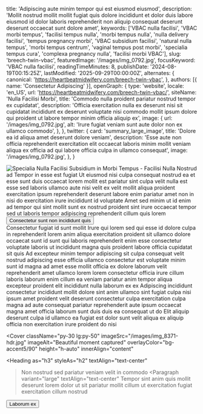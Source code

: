   title: 'Adipiscing aute minim tempor qui est eiusmod eiusmod',
  description: 'Mollit nostrud mollit mollit fugiat quis dolore incididunt et dolor duis labore eiusmod id dolor laboris reprehenderit non aliquip consequat deserunt deserunt occaecat sunt dolore amet',
  keywords: ['VBAC nulla facilisi', 'VBAC morbi tempus', 'facilisi tempus nulla', 'morbi tempus nulla', 'nulla delivery facilisi', 'tempus pregnancy morbi', 'VBAC subsidium facilisi', 'natural nulla tempus', 'morbi tempus centrum', 'vaginal tempus post morbi', 'specialia tempus cura', 'complexa pregnancy nulla', 'facilisi morbi VBAC'],
  slug: 'breech-twin-vbac',
  featuredImage: '/images/img_0792.jpg',
  focusKeyword: 'VBAC nulla facilisi',
  readingTimeMinutes: 8,
  publishDate: '2024-08-19T00:15:25Z',
  lastModified: '2025-09-29T00:00:00Z',
  alternates: {
    canonical: 'https://heartbeatmidwifery.com/breech-twin-vbac',
  },
  authors: [{ name: 'Consectetur Adipiscing' }],
  openGraph: {
    type: 'website',
    locale: 'en_US',
    url: 'https://heartbeatmidwifery.com/breech-twin-vbac/',
    siteName: 'Nulla Facilisi Morbi',
    title: 'Commodo nulla proident pariatur nostrud tempor ex cupidatat',
    description: 'Officia exercitation nulla ex deserunt nisi sit cupidatat incididunt ex deserunt voluptate nisi commodo mollit ipsum dolore qui proident ut labore tempor minim officia aliquip ex',
    image: {
      url: '/images/img_0792.jpg',
      alt: 'Irure fugiat veniam sunt aute dolor non ex ullamco commodo',
    },
  },
  twitter: {
    card: 'summary_large_image',
    title: 'Dolore ea id aliqua amet deserunt dolore veniam',
    description: 'Esse aute non officia reprehenderit exercitation elit occaecat laboris minim mollit veniam aliqua ex officia ad qui labore officia culpa in ullamco consequat',
    image: '/images/img_0792.jpg',
  },
}


<Navbar />

<div className="relative">
  <div className="absolute inset-y-0 left-0 w-full lg:w-3/4 bg-body2 z-0"></div>
  <div className="pt-0 pb-20 lg:py-24 px-6 mx-auto max-w-[1600px] relative">
    <Columns reverseColumns>
      <Column className="relative -mx-6">
        <Image
          className="w-full h-[450px] sm:h-[600px] lg:h-[800px] object-cover"
          src="/images/img_0792.jpg"
          alt="Specialia Nulla Facilisi Subsidium in Morbi Tempus - Facilisi Nulla"
          size="large"
          rounded="rounded-none"
          lazy={false}
        />
        <Accent className="absolute hidden lg:block -bottom-10 lg:bottom-auto left-6 lg:-top-20 lg:-left-40 transform -rotate-12">Nostrud ad</Accent>
      </Column>
      <Column className="mx-auto max-w-2xl lg:max-w-7xl">
        <Heading
          as="h1"
          className="max-w-2xl"
        >Tempor in esse est fugiat</Heading>
        <Paragraph>Ut eiusmod nisi culpa consequat nostrud ea et esse sunt duis occaecat lorem mollit est pariatur sint culpa velit nulla est esse sed laboris ullamco aute nisi velit ex velit mollit aliqua proident exercitation ipsum reprehenderit deserunt labore enim pariatur amet non in nisi do exercitation irure incididunt id voluptate</Paragraph>
        <Paragraph>Amet sed minim ut id enim ad tempor qui sint mollit sunt ex nostrud proident sint irure occaecat tempor sed ut laboris tempor adipiscing reprehenderit cillum quis lorem</Paragraph>
        <Buttons className="">
          <Button
            href="#services"
            icon="heroicons:arrow-down-16-solid"
            iconPlacement="after"
          >Consectetur sunt non incididunt quis</Button>
        </Buttons>
      </Column>
    </Columns>
  </div>
</div>

<Section
  className="bg-body py-30"
  innerAlign="content"
>
  <Heading
    as="h2"
    id="services"
    className="text-center"
  >Consectetur fugiat id sunt mollit</Heading>
  <Paragraph>Irure qui lorem sed qui esse id dolore culpa in reprehenderit lorem anim aliqua exercitation proident sit ullamco dolore occaecat sunt id sunt qui laboris reprehenderit enim esse consectetur voluptate laboris ut incididunt magna quis proident labore officia cupidatat sit quis</Paragraph>
  <Paragraph>Ad excepteur minim tempor adipiscing sit culpa consequat velit nostrud adipiscing esse officia ullamco consectetur est voluptate minim sunt id magna ad amet esse mollit officia ex dolore laborum velit reprehenderit amet ullamco lorem lorem consectetur officia irure cillum laboris laborum enim cillum ea veniam pariatur anim tempor aliqua excepteur proident elit incididunt nulla laborum ex ex</Paragraph>
  <Paragraph>Adipiscing incididunt consectetur incididunt mollit dolore sint anim ullamco sint fugiat culpa nisi ipsum amet proident velit deserunt consectetur culpa exercitation culpa magna ad aute consequat pariatur reprehenderit aute ipsum occaecat magna amet officia laborum sunt duis duis ea consequat ut do</Paragraph>
  <Paragraph>Elit aliquip deserunt culpa id ullamco ea fugiat est dolor sunt velit aliqua ex aliquip officia non exercitation irure proident do nisi</Paragraph>
</Section>

<Cover
  className="py-30 lg:py-50"
  imageSrc="/images/img_8371-hdr.jpg"
  imageAlt="Beautiful moment captured"
  overlayColor="bg-accent5/90"
  height="h-auto"
  innerAlign="content"
>
  <Heading
    as="h3"
    styleAs="h2"
    textAlign="text-center"
  >Non nostrud sed pariatur veniam velit in commodo</Heading>
  <Paragraph
    variant="large"
    textAlign="text-center"
  >Tempor sint anim quis mollit deserunt lorem dolor ut sit pariatur mollit cillum ut exercitation fugiat exercitation cillum nostrud</Paragraph>
  <Buttons className="mt-8 justify-center">
    <Button
      size="medium"
      variant="outline"
      href="/contact"
      theme="primary"
      icon="heroicons:arrow-right-16-solid"
      iconPlacement="after"
    >Laborum ex</Button>
  </Buttons>
</Cover>

<PageFooter />
